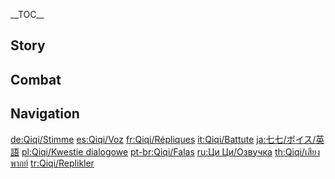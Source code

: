 {{CharacterTabs}}
{{LanguageTabs}}
__TOC__
==Story==
{{VO/Story
|character           = Qiqi

|vo_01_01_title      = Hello
|vo_01_01_file       = VO_{language}{character} Hello.ogg
|vo_01_01_tx         = I am Qiqi. I am a [[zombie]]. And I... forgot what comes next.

|vo_02_01_title      = Chat: Talking to Herself
|vo_02_01_file       = VO_{language}{character} Chat - Talking to Herself.ogg
|vo_02_01_tx         = Hey, do you know what? Uhh... neither do I. I... already forgot.
|vo_02_02_title      = Chat: Afraid of Heat
|vo_02_02_file       = VO_{language}{character} Chat - Afraid of Heat.ogg
|vo_02_02_tx         = Let's go somewhere cooler.
|vo_02_03_title      = Chat: Training
|vo_02_03_file       = VO_{language}{character} Chat - Training.ogg
|vo_02_03_tx         = One, two, three, four. Two, two, three, four...

<!-- Weather -->
|vo_03_01_title      = When It Rains
|vo_03_01_file       = VO_{language}{character} When It Rains.ogg
|vo_03_01_tx         = I forgot my umbrella again.
|vo_03_02_title      = When It Snows
|vo_03_02_friendship = 6
|vo_03_02_file       = VO_{language}{character} When It Snows.ogg
|vo_03_02_tx         = I want to build a snowman. Will you help?
|vo_03_03_title      = When the Sun Is Out
|vo_03_03_file       = VO_{language}{character} When the Sun Is Out.ogg
|vo_03_03_tx         = I should have stayed indoors today.
|vo_03_04_title      = When It's Windy
|vo_03_04_file       = VO_{language}{character} When It's Windy.ogg
|vo_03_04_tx         = The wind is... frigid. I like it.
|vo_03_05_title      = When the Wind Is Blowing
|vo_03_05_friendship = 6
|vo_03_05_file       = VO_{language}{character} When the Wind Is Blowing.ogg
|vo_03_05_tx         = Hold my hand please. This wind could blow me away.

|vo_04_01_title      = Good Morning
|vo_04_01_file       = VO_{language}{character} Good Morning.ogg
|vo_04_01_tx         = Morning means it's time to check my diary. Because my diary reminds me what I'm supposed to do in the morning.
|vo_04_02_title      = Good Afternoon
|vo_04_02_file       = VO_{language}{character} Good Afternoon.ogg
|vo_04_02_tx         = I just remembered something. I forgot to help Dr. [[Baizhu]] prepare medications.
|vo_04_02_mention    = Baizhu
|vo_04_03_title      = Good Evening
|vo_04_03_file       = VO_{language}{character} Good Evening.ogg
|vo_04_03_tx         = Good evening. How was your day? My day was... fine, I think. But I can't remember.
|vo_04_04_title      = Good Night
|vo_04_04_file       = VO_{language}{character} Good Night.ogg
|vo_04_04_tx         = It's time for you to sleep now. I will do my stretches. ...Do not watch me, please.

|vo_05_01_title      = About {name}
|vo_05_01_file       = VO_{language}{character} About {character}.ogg
|vo_05_01_tx         = Did you ask me something? Sorry... I forgot.

|vo_06_01_title      = About Us: Memory
|vo_06_01_file       = VO_{language}{character} About Us - Memory.ogg
|vo_06_01_tx         = I have a poor memory for most things. But as far as I know, that doesn't matter.
|vo_06_02_title      = About Us: Memory Training
|vo_06_02_friendship = 6
|vo_06_02_file       = VO_{language}{character} About Us - Memory Training.ogg
|vo_06_02_tx         = I started memory training exercises recently. So don't worry, I won't forget who you are.

|vo_07_01_title      = About the [[Vision]]
|vo_07_01_friendship = 4
|vo_07_01_file       = VO_{language}{character} About the Vision.ogg
|vo_07_01_tx         = My Vision can't turn back time. But at least it gives me the power to protect the people that matter most.
|vo_07_02_title      = Something to Share
|vo_07_02_file       = VO_{language}{character} Something to Share.ogg
|vo_07_02_tx         = I may be a corpse, but I am in much better physical condition than Dr. Baizhu.
|vo_07_02_mention    = Baizhu
|vo_07_03_title      = Interesting Things
|vo_07_03_file       = VO_{language}{character} Interesting Things.ogg
|vo_07_03_tx         = Sometimes I see [[finches]] near the pharmacy. A nice little group of finches.

|vo_08_01_title      = About [[Baizhu]]
|vo_08_01_friendship = 4
|vo_08_01_file       = VO_{language}{character} About Baizhu.ogg
|vo_08_01_tx         = I can never remember Dr. Baizhu's face. But I don't mind.
|vo_08_01_mention    = Baizhu
|vo_08_02_title      = About [[Hu Tao]]
|vo_08_02_friendship = 4
|vo_08_02_file       = VO_{language}{character} About Hu Tao.ogg
|vo_08_02_tx         = Warm. Fake smile. Death. I despise Hu Tao.
|vo_08_02_mention    = Hu Tao
|vo_08_03_title      = About [[Xiao]]: Name
|vo_08_03_friendship = 4
|vo_08_03_file       = VO_{language}{character} About Xiao - Name.ogg
|vo_08_03_tx         = Sounds like a historical artifact to me.
|vo_08_03_mention    = Xiao
|vo_08_04_title      = About Xiao: Memory
|vo_08_04_friendship = 4
|vo_08_04_file       = VO_{language}{character} About Xiao - Memory.ogg
|vo_08_04_tx         = Remind me, have I met him before?
|vo_08_04_mention    = Xiao
|vo_08_05_title      = About [[Xinyan]]
|vo_08_05_friendship = 4
|vo_08_05_file       = VO_{language}{character} About Xinyan.ogg
|vo_08_05_tx         = ...Who?
|vo_08_05_actualtx   = Uh... who?
|vo_08_05_mention    = Xinyan
|vo_08_06_title      = About [[Yaoyao]]
|vo_08_06_friendship = 4
|vo_08_06_file       = VO_{language}{character} About Yaoyao.ogg
|vo_08_06_tx         = Cute. Like a nice little finch.
|vo_08_06_mention    = Yaoyao
|vo_08_07_title      = About [[Dusky Ming]]
|vo_08_07_friendship = 4
|vo_08_07_file       = VO_{language}{character} About Dusky Ming.ogg
|vo_08_07_tx         = On some nights, I almost feel like someone is doing stretches together with me. But maybe I just have an overactive imagination.
|vo_08_07_mention    = Dusky Ming

|vo_09_01_title      = More About {name}: I
|vo_09_01_file       = VO_{language}{character} More About {character} - 01.ogg
|vo_09_01_tx         = What's going on?
|vo_09_02_title      = More About {name}: II
|vo_09_02_friendship = 3
|vo_09_02_file       = VO_{language}{character} More About {character} - 02.ogg
|vo_09_02_tx         = I perform stretches regularly to help me maintain the same range of movement as a normal human being. But as soon as I stop doing them, the rigor mortis starts to set in again.
|vo_09_03_title      = More About {name}: III
|vo_09_03_friendship = 4
|vo_09_03_file       = VO_{language}{character} More About {character} - 03.ogg
|vo_09_03_tx         = Some people want to take advantage of me. Others are terrified of me. But you... You are not like any of those people.
|vo_09_04_title      = More About {name}: IV
|vo_09_04_friendship = 5
|vo_09_04_file       = VO_{language}{character} More About {character} - 04.ogg
|vo_09_04_tx         = Since we first met, I have had a warm feeling inside. Not the kind of warmth that makes me feel rotten. The other kind of warm. The one that happens inside my heart. Thank you. I am happy. Sadly I only recognize the current you. If I forget you... No. I will order myself to remember you.
|vo_09_05_title      = More About {name}: V
|vo_09_05_friendship = 6
|vo_09_05_file       = VO_{language}{character} More About {character} - 05.ogg
|vo_09_05_tx         = In the past, my only thought was: I must stay alive. Even though I didn't know what to live for. But now, I think I know. I want to live with you. I want to ask, can we stay together, for the rest of life, until death? Yes or no? Yes? Is that your real answer? Good, excellent. I promise to always protect you.
|vo_09_05_actualtx   = In the past, my only thought was: I must stay alive. Even though I didn't know what to live for. But now, I think I know. I want to live with you. I want to ask, can we '''always''' stay together, for the rest of life, until death? Yes or no? Yes? Is that your real answer? Good, excellent. I promise to always protect you.

|vo_10_01_title      = {name}'s Hobbies
|vo_10_01_file       = VO_{language}{character} Hobbies.ogg
|vo_10_01_tx         = I want to have a pet. For example, a nice little finch.
|vo_10_02_title      = {name}'s Troubles
|vo_10_02_file       = VO_{language}{character} Troubles.ogg
|vo_10_02_tx         = I don't know why, but high temperatures make me feel... disgusting.
|vo_10_03_title      = Favorite Food
|vo_10_03_file       = VO_{language}{character} Favorite Food.ogg
|vo_10_03_tx         = I like coconut milk... But, I don't know what it tastes like.
|vo_10_04_title      = Least Favorite Food
|vo_10_04_file       = VO_{language}{character} Least Favorite Food.ogg
|vo_10_04_tx         = Sorry, I have no idea.

<!-- Receiving a Gift -->
|vo_11_01_title      = Receiving a Gift: I
|vo_11_01_file       = VO Qiqi Receiving a Gift - 01.ogg
|vo_11_01_tx         = Cold. I like it. But, no flavor...

|vo_11_02_title      = Receiving a Gift: II
|vo_11_02_file       = VO Qiqi Receiving a Gift - 02.ogg
|vo_11_02_tx         = Huh...

|vo_11_03_title      = Receiving a Gift: III
|vo_11_03_file       = VO Qiqi Receiving a Gift - 03.ogg
|vo_11_03_tx         = It's burning my tongue...

|vo_12_01_title      = Birthday
|vo_12_01_file       = VO_{language}{character} Birthday.ogg
|vo_12_01_tx         = Many happy returns. Here is a bag of herbal medicine for you. You must be very surprised that I remembered? Let me explain. Last time you told me, I wrote your birthday down on a piece of paper. If I look at something once a day, it eventually goes into my long-term memory, and it will stay there forever.

|vo_13_01_title      = Feelings About Ascension: Intro
|vo_13_01_ascension  = 1
|vo_13_01_file       = VO_{language}{character} Feelings About Ascension - 01.ogg
|vo_13_01_tx         = Now, I have more power. But... what does that mean? Please explain. Thank you.
|vo_13_02_title      = Feelings About Ascension: Building Up
|vo_13_02_ascension  = 2
|vo_13_02_file       = VO_{language}{character} Feelings About Ascension - 02.ogg
|vo_13_02_tx         = Ah, I understand. When I get stronger, I need to put more effort into controlling my strength.
|vo_13_03_title      = Feelings About Ascension: Climax
|vo_13_03_ascension  = 4
|vo_13_03_file       = VO_{language}{character} Feelings About Ascension - 03.ogg
|vo_13_03_tx         = In the past, I did not understand the idea of being stronger than I already was. Now that I understand it well, I wish I was just a little stronger still.
|vo_13_04_title      = Feelings About Ascension: Conclusion
|vo_13_04_ascension  = 6
|vo_13_04_file       = VO_{language}{character} Feelings About Ascension - 04.ogg
|vo_13_04_tx         = All of this is because of you. Thank you very much. Can you make me a promise? From now on, please, let me protect you. Do you accept? Yes or no?
}}

==Combat==
{{Combat VO
|character           = Qiqi

|skill_1_tx          = Wheel of life.
|skill_2_tx          = Life goes on.
|skill_3_tx          = Go.
|skill_4_tx          = Rise.

|burst_1_tx          = Orders given. Orders received.
|burst_2_tx          = Sacred name: Fortune Preserver.
|burst_3_tx          = Opening box of Adepti tricks.

|sprint-s_1_tx       = Faster? Okay, faster.
|sprint-s_2_file     = Sprint Start 02,Sprint Start 03

|glider_1_tx         = Uh... Huh...
|glider_2_file       = Deploying Wind Glider 02,Deploying Wind Glider 03

|chest_1_tx          = Ooh, pretty.
|chest_2_tx          = Treasure chests... hmm... do we like treasure chests?
|chest_3_tx          = Wasn't there something in here a second ago...?

|low-hp_1_tx         = Ow.
|low-hp_2_tx         = Oh no...
|low-hp_3_tx         = I must live on...

|ally-low-hp_1_tx    = Danger.
|ally-low-hp_2_tx    = Stop. Let me do it.

|fallen_1_tx         = Don't want... to be sealed... back up...
|fallen_2_tx         = Cold... So cold...
|fallen_3_tx         = No...

|hit-l_1_file        = Light Hit Taken 02
|hit-l_1_tx          = I didn't feel that.
|hit-l_2_file        = Light Hit Taken 01,Light Hit Taken 03,Light Hit Taken 04,Light Hit Taken 05,Light Hit Taken 06

|hit-h_1_tx          = Wow.
|hit-h_2_tx          = Oh...
|hit-h_3_file        = Heavy Hit Taken 03,Heavy Hit Taken 04,Heavy Hit Taken 05,Heavy Hit Taken 06

|join_1_tx           = I'm here.
|join_2_tx           = What's happening?
|join_3_tx           = I will... bring my notebook.

|idle_1_actual_tx    = One, two, breathe, three, four, and, um... *sigh*.
|idle_2_actual_tx    = -

|atk-l_1_file        = Light Attack 01,Light Attack 02,Light Attack 03,Light Attack 04,Light Attack 05,Light Attack 06,Light Attack 07

|atk-m_1_file        = Mid Attack 01,Mid Attack 02,Mid Attack 03

|atk-h_1_file        = Heavy Attack 01,Heavy Attack 02,Heavy Attack 03

|climb_1_file        = Climbing 01,Climbing 02,Climbing 03

|climb-b_1_file      = Climbing Breath 01,Climbing Breath 02,Climbing Breath 03

|jump_1_file         = Jumping 01,Jumping 02,Jumping 03,Jumping 04,Jumping 05
}}

==Navigation==
{{Character Navbox|VO}}

[[de:Qiqi/Stimme]]
[[es:Qiqi/Voz]]
[[fr:Qiqi/Répliques]]
[[it:Qiqi/Battute]]
[[ja:七七/ボイス/英語]]
[[pl:Qiqi/Kwestie dialogowe]]
[[pt-br:Qiqi/Falas]]
[[ru:Ци Ци/Озвучка]]
[[th:Qiqi/เสียงพากย์]]
[[tr:Qiqi/Replikler]]